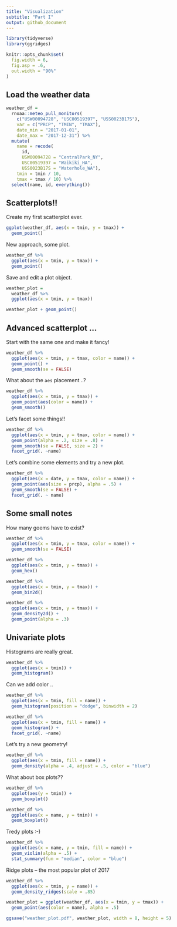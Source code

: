 ```yaml
---
title: "Visualization"
subtitle: "Part I"
output: github_document
---
```


```r
library(tidyverse)
library(ggridges)

knitr::opts_chunk$set(
  fig.width = 6,
  fig.asp = .6,
  out.width = "90%"
)
```


## Load the weather data


```r
weather_df = 
  rnoaa::meteo_pull_monitors(
    c("USW00094728", "USC00519397", "USS0023B17S"),
    var = c("PRCP", "TMIN", "TMAX"), 
    date_min = "2017-01-01",
    date_max = "2017-12-31") %>%
  mutate(
    name = recode(
      id, 
      USW00094728 = "CentralPark_NY", 
      USC00519397 = "Waikiki_HA",
      USS0023B17S = "Waterhole_WA"),
    tmin = tmin / 10,
    tmax = tmax / 10) %>%
  select(name, id, everything())
```

## Scatterplots!!

Create my first scatterplot ever.

```r
ggplot(weather_df, aes(x = tmin, y = tmax)) +
  geom_point()
```

New approach, some plot.

```r
weather_df %>%
  ggplot(aes(x = tmin, y = tmax)) + 
  geom_point()
```

Save and edit a plot object.

```r
weather_plot = 
  weather_df %>%
  ggplot(aes(x = tmin, y = tmax)) 

weather_plot + geom_point()

```

## Advanced scatterplot ...

Start with the same one and make it fancy!

```r
weather_df %>%
  ggplot(aes(x = tmin, y = tmax, color = name)) +
  geom_point() +
  geom_smooth(se = FALSE)
```


What about the `aes` placement ..?

```r
weather_df %>%
  ggplot(aes(x = tmin, y = tmax)) +
  geom_point(aes(color = name)) +
  geom_smooth()
```

Let's facet some things!!

```r
weather_df %>%
  ggplot(aes(x = tmin, y = tmax, color = name)) +
  geom_point(alpha = .2, size = .8) +
  geom_smooth(se = FALSE, size = 2) +
  facet_grid(. ~name)
```

Let's combine some elements and try a new plot.

```r
weather_df %>% 
  ggplot(aes(x = date, y = tmax, color = name)) + 
  geom_point(aes(size = prcp), alpha = .5) +
  geom_smooth(se = FALSE) + 
  facet_grid(. ~ name)
```

## Some small notes

How many goems have to exist?

```r
weather_df %>% 
  ggplot(aes(x = tmin, y = tmax, color = name)) +
  geom_smooth(se = FALSE)
```

```r
weather_df %>% 
  ggplot(aes(x = tmin, y = tmax)) + 
  geom_hex()
```

```r
weather_df %>% 
  ggplot(aes(x = tmin, y = tmax)) + 
  geom_bin2d()
```

```r
weather_df %>% 
  ggplot(aes(x = tmin, y = tmax)) + 
  geom_density2d() +
  geom_point(alpha = .3)
```


## Univariate plots

Histograms are really great.

```r
weather_df %>% 
  ggplot(aes(x = tmin)) + 
  geom_histogram()
```

Can we add color ..

```r
weather_df %>% 
  ggplot(aes(x = tmin, fill = name)) + 
  geom_histogram(position = "dodge", binwidth = 2)

```

```r
weather_df %>% 
  ggplot(aes(x = tmin, fill = name)) + 
  geom_histogram() +
  facet_grid(. ~name)
```

Let's try a new geometry!

```r
weather_df %>% 
  ggplot(aes(x = tmin, fill = name)) +
  geom_density(alpha = .4, adjust = .5, color = "blue")
```

What about box plots??

```r
weather_df %>% 
  ggplot(aes(y = tmin)) + 
  geom_boxplot()
```


```r
weather_df %>% 
  ggplot(aes(x = name, y = tmin)) + 
  geom_boxplot()
```

Tredy plots :-)

```r
weather_df %>% 
  ggplot(aes(x = name, y = tmin, fill = name)) + 
  geom_violin(alpha = .5) + 
  stat_summary(fun = "median", color = "blue")
```

Ridge plots -- the most popular plot of 2017

```r
weather_df %>% 
  ggplot(aes(x = tmin, y = name)) + 
  geom_density_ridges(scale = .85)
```

```r
weather_plot = ggplot(weather_df, aes(x = tmin, y = tmax)) + 
  geom_point(aes(color = name), alpha = .5) 

ggsave("weather_plot.pdf", weather_plot, width = 8, height = 5)

```


